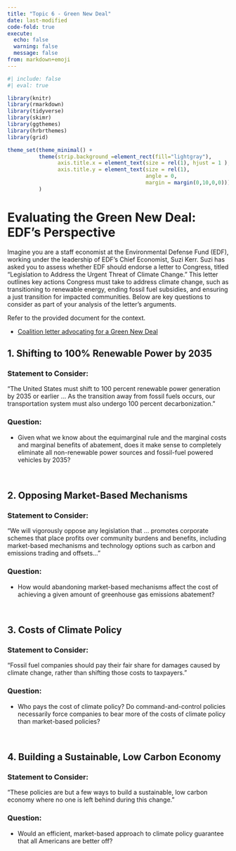 ```yaml
---
title: "Topic 6 - Green New Deal"
date: last-modified
code-fold: true
execute: 
  echo: false
  warning: false
  message: false
from: markdown+emoji
---
```

```r
#| include: false
#| eval: true

library(knitr)
library(rmarkdown)
library(tidyverse)
library(skimr)
library(ggthemes)
library(hrbrthemes)
library(grid)

theme_set(theme_minimal() +
          theme(strip.background =element_rect(fill="lightgray"),
                axis.title.x = element_text(size = rel(1), hjust = 1 ),
                axis.title.y = element_text(size = rel(1), 
                                            angle = 0,
                                            margin = margin(0,10,0,0)))
          )

```


# Evaluating the Green New Deal: EDF's Perspective

Imagine you are a staff economist at the Environmental Defense Fund (EDF), working under the leadership of EDF's Chief Economist, Suzi Kerr. Suzi has asked you to assess whether EDF should endorse a letter to Congress, titled "Legislation to Address the Urgent Threat of Climate Change." This letter outlines key actions Congress must take to address climate change, such as transitioning to renewable energy, ending fossil fuel subsidies, and ensuring a just transition for impacted communities. Below are key questions to consider as part of your analysis of the letter's arguments.

Refer to the provided document for the context.

- [Coalition letter advocating for a Green New Deal](https://bcecon.github.io/econ-rw/6-app-sunrise-statement.pdf)
<br>

## 1. Shifting to 100% Renewable Power by 2035

### Statement to Consider:
"The United States must shift to 100 percent renewable power generation by 2035 or earlier … As the transition away from fossil fuels occurs, our transportation system must also undergo 100 percent decarbonization."

### Question:
- Given what we know about the equimarginal rule and the marginal costs and marginal benefits of abatement, does it make sense to completely eliminate all non-renewable power sources and fossil-fuel powered vehicles by 2035?

<br>

## 2. Opposing Market-Based Mechanisms

### Statement to Consider:
"We will vigorously oppose any legislation that … promotes corporate schemes that place profits over community burdens and benefits, including market-based mechanisms and technology options such as carbon and emissions trading and offsets…"

### Question:
- How would abandoning market-based mechanisms affect the cost of achieving a given amount of greenhouse gas emissions abatement?

<br>

## 3. Costs of Climate Policy

### Statement to Consider:
"Fossil fuel companies should pay their fair share for damages caused by climate change, rather than shifting those costs to taxpayers."

### Question:
- Who pays the cost of climate policy? Do command-and-control policies necessarily force companies to bear more of the costs of climate policy than market-based policies?

<br>

## 4. Building a Sustainable, Low Carbon Economy

### Statement to Consider:
"These policies are but a few ways to build a sustainable, low carbon economy where no one is left behind during this change."

### Question:
- Would an efficient, market-based approach to climate policy guarantee that all Americans are better off?
